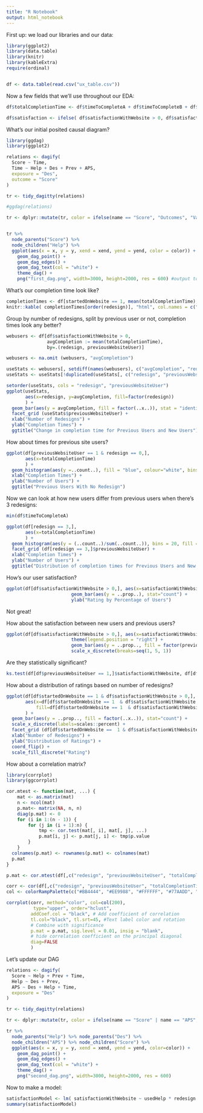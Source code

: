 ```yaml
---
title: "R Notebook"
output: html_notebook
---
```


First up: we load our libraries and our data:

```r

library(ggplot2)
library(data.table)
library(knitr)
library(kableExtra)
require(ordinal)


df <- data.table(read.csv("ux_table.csv"))

```

Now a few fields that we'll use throughout our EDA:

```r

df$totalCompletionTime <- df$timeToCompleteA + df$timeToCompleteB + df$timeToCompleteC

df$satisfaction <- ifelse( df$satisfactionWithWebsite > 0, df$satisfactionWithWebsite, ifelse(df$satisfactionWithAPS > 0, df$satisfactionWithAPS, df$satisfactionWithRepresentative))

```

What's our initial posited causal diagram?

```r
library(ggdag)
library(ggplot2)

relations <- dagify(
  Score ~ Time,
  Time ~ Help + Des + Prev + APS,
  exposure = "Des",
  outcome = "Score"
) 

tr <- tidy_dagitty(relations)

#ggdag(relations)

tr <- dplyr::mutate(tr, color = ifelse(name == "Score", "Outcomes", "Variables"))


tr %>%
  node_parents("Score") %>%
  node_children("Help") %>%
  ggplot(aes(x = x, y = y, xend = xend, yend = yend, color = color)) +
    geom_dag_point() +
    geom_dag_edges() +
    geom_dag_text(col = "white") +
    theme_dag() +
    png("first_dag.png", width=3000, height=2000, res = 600) #output to png so it looks better

```

What's our completion time look like?

```r
completionTimes <- df[startedOnWebsite == 1, mean(totalCompletionTime), redesign]
knitr::kable( completionTimes[order(redesign)], "html", col.names = c("Redesigns", "Completion Time"), align = "cc", caption = "Total Completion Time By Number of Redesigned Tasks") %>% kable_styling()
```

Group by number of redesigns, split by previous user or not, completion times look any better?

```r

webusers <- df[df$satisfactionWithWebsite > 0,
               avgCompletion := mean(totalCompletionTime), 
               by=.(redesign, previousWebsiteUser)]

webusers <- na.omit (webusers, "avgCompletion") 

useStats <- webusers[, setdiff(names(webusers), c("avgCompletion", "redesign", "previousWebsiteUser")) := NULL][]
useStats <- useStats[!duplicated(useStats[, c("redesign", "previousWebsiteUser"),])]

setorder(useStats, cols = "redesign", "previousWebsiteUser")
ggplot(useStats, 
       aes(x=redesign, y=avgCompletion, fill=factor(redesign))
       ) + 
  geom_bar(aes(y = avgCompletion, fill = factor(..x..)), stat = "identity") +
  facet_grid (useStats$previousWebsiteUser) + 
  xlab("Number of Redesigns") + 
  ylab("Completion Times") +
  ggtitle("Change in completion time for Previous Users and New Users")

```

How about times for previous site users?

```r

ggplot(df[previousWebsiteUser == 1 & redesign == 0,], 
       aes(x=totalCompletionTime)
       ) + 
  geom_histogram(aes(y =..count..), fill = "blue", colour="white", bins = 30) +
  xlab("Completion Times") + 
  ylab("Number of Users") +
  ggtitle("Previous Users With No Redesign")


```

Now we can look at how new users differ from previous users when there's 3 redesigns:

```r

min(df$timeToCompleteA)

ggplot(df[redesign == 3,], 
       aes(x=totalCompletionTime)
       ) + 
  geom_histogram(aes(y = (..count..)/sum(..count..)), bins = 20, fill = "blue", colour="white",) +
  facet_grid (df[redesign == 3,]$previousWebsiteUser) + 
  xlab("Completion Times") + 
  ylab("Number of Users") +
  ggtitle("Distribution of completion times for Previous Users and New Users")


```


How's our user satisfaction?


```r
ggplot(df[df$satisfactionWithWebsite > 0,], aes(x=satisfactionWithWebsite, fill="blue")) +
                        geom_bar(aes(y = ..prop..), stat="count") +
                        ylab("Rating by Percentage of Users")
```

Not great!

How about the satisfaction between new users and previous users?


```r
ggplot(df[df$satisfactionWithWebsite > 0,], aes(x=satisfactionWithWebsite, fill=previousWebsiteUser)) +
                        theme(legend.position = "right") +
                        geom_bar(aes(y = ..prop.., fill = factor(previousWebsiteUser)), stat="count", position="dodge") +
                        scale_x_discrete(breaks=seq(1, 5, 1))

```

Are they statistically significant?

```r
ks.test(df[df$previousWebsiteUser == 1,]$satisfactionWithWebsite, df[df$previousWebsiteUser == 0,]$satisfactionWithWebsite)
```

How about a distribution of ratings based on number of redesigns?

```r
ggplot(df[df$startedOnWebsite == 1 & df$satisfactionWithWebsite > 0,], 
       aes(x=df[df$startedOnWebsite == 1  & df$satisfactionWithWebsite > 0,]$satisfactionWithWebsite,
           fill=df[df$startedOnWebsite == 1  & df$satisfactionWithWebsite > 0,]$satisfactionWithWebsite)
       ) + 
  geom_bar(aes(y = ..prop.., fill = factor(..x..)), stat="count") + 
  scale_x_discrete(labels=scales::percent) +
  facet_grid (df[df$startedOnWebsite ==  1 & df$satisfactionWithWebsite > 0,]$redesign) + 
  xlab("Number of Redesigns") + 
  ylab("Distribution of Ratings") + 
  coord_flip() + 
  scale_fill_discrete("Rating")
```


How about a correlation matrix?

```r

library(corrplot)
library(ggcorrplot)

cor.mtest <- function(mat, ...) {
    mat <- as.matrix(mat)
    n <- ncol(mat)
    p.mat<- matrix(NA, n, n)
    diag(p.mat) <- 0
    for (i in 1:(n - 1)) {
        for (j in (i + 1):n) {
            tmp <- cor.test(mat[, i], mat[, j], ...)
            p.mat[i, j] <- p.mat[j, i] <- tmp$p.value
        }
    }
  colnames(p.mat) <- rownames(p.mat) <- colnames(mat)
  p.mat
}

p.mat <- cor.mtest(df[,c("redesign", "previousWebsiteUser", "totalCompletionTime", "transferredToAPS", "satisfactionWithWebsite", "usedHelp"),])

corr <- cor(df[,c("redesign", "previousWebsiteUser", "totalCompletionTime", "transferredToAPS", "satisfactionWithWebsite", "usedHelp"),])
col <- colorRampPalette(c("#BB4444", "#EE9988", "#FFFFFF", "#77AADD", "#4477AA"))

corrplot(corr, method="color", col=col(200),  
          type="upper", order="hclust", 
         addCoef.col = "black", # Add coefficient of correlation
         tl.col="black", tl.srt=45, #Text label color and rotation
         # Combine with significance
         p.mat = p.mat, sig.level = 0.01, insig = "blank", 
         # hide correlation coefficient on the principal diagonal
         diag=FALSE 
         )

```

Let's update our DAG

```r

relations <- dagify(
  Score ~ Help + Prev + Time,
  Help ~ Des + Prev,
  APS ~ Des + Help + Time,
  exposure = "Des"
) 

tr <- tidy_dagitty(relations)

tr <- dplyr::mutate(tr, color = ifelse(name == "Score" | name == "APS", "Outcomes", "Variables"))

tr %>%
  node_parents("Help") %>% node_parents("Des") %>%
  node_children("APS") %>% node_children("Score") %>%
  ggplot(aes(x = x, y = y, xend = xend, yend = yend, color=color)) +
    geom_dag_point() +
    geom_dag_edges() +
    geom_dag_text(col = "white") +
    theme_dag() +
    png("second_dag.png", width=3000, height=2000, res = 600)

```

Now to make a model:


```r

satisfactionModel <- lm( satisfactionWithWebsite ~ usedHelp * redesign + as.factor(previousWebsiteUser), df[satisfactionWithWebsite > 0,] )
summary(satisfactionModel)

```